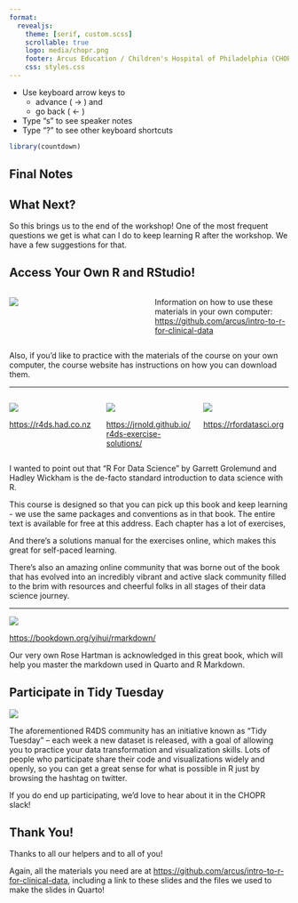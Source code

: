 ```yaml
---
format: 
  revealjs:
    theme: [serif, custom.scss]
    scrollable: true
    logo: media/chopr.png
    footer: Arcus Education / Children's Hospital of Philadelphia (CHOP) R User Group
    css: styles.css
---
```


-   Use keyboard arrow keys to
    -   advance ( → ) and
    -   go back ( ← )
-   Type "s" to see speaker notes
-   Type "?" to see other keyboard shortcuts

```r
library(countdown)
```

## Final Notes {.section-break background-image="media/cork-board.png" background-size="400px" background-repeat="repeat"}


## What Next? {.section-break background-image="media/cork-board.png" background-size="400px" background-repeat="repeat"}

::: notes
So this brings us to the end of the workshop! One of the most frequent questions we get is what can I do to keep learning R after the workshop. We have a few suggestions for that.
:::

## Access Your Own R and RStudio! {.smaller}

::: columns
::: {.column width="50%"}
![](media/rstudio_desktop.png)
:::

::: {.column width="50%"}
Information on how to use these materials in your own computer: <https://github.com/arcus/intro-to-r-for-clinical-data> 

:::
:::


::: notes

Also, if you'd like to practice with the materials of the course on your own computer, the course website has instructions on how you can download them.
:::

------------------------------------------------------------------------

::: {.columns .v-center-container}
::: {.column .tiny-text width="33%"}
![](media/r4ds.png){.half}

<https://r4ds.had.co.nz>
:::

::: {.column .tiny-text width="33%"}
![](media/r4ds_solutions.png){.half}

<https://jrnold.github.io/r4ds-exercise-solutions/>
:::

::: {.column .tiny-text width="33%"}
![](media/r4ds_hex.png){.two-thirds}

<https://rfordatasci.org>
:::
:::

::: notes
I wanted to point out that "R For Data Science" by Garrett Grolemund and Hadley Wickham is the de-facto standard introduction to data science with R.

This course is designed so that you can pick up this book and keep learning - we use the same packages and conventions as in that book. The entire text is available for free at this address. Each chapter has a lot of exercises,

And there's a solutions manual for the exercises online, which makes this great for self-paced learning.

There's also an amazing online community that was borne out of the book that has evolved into an incredibly vibrant and active slack community filled to the brim with resources and cheerful folks in all stages of their data science journey.
:::

------

![](media/rmarkdown_definitive_guide.png)

<https://bookdown.org/yihui/rmarkdown/>

::: notes
Our very own Rose Hartman is acknowledged in this great book, which will help you master the markdown used in Quarto and R Markdown.
:::

## Participate in Tidy Tuesday

![](media/tidy_tuesday.png){.two-thirds fig-align="center"}

::: notes
The aforementioned R4DS community has an initiative known as "Tidy Tuesday" -- each week a new dataset is released, with a goal of allowing you to practice your data transformation and visualization skills. Lots of people who participate share their code and visualizations widely and openly, so you can get a great sense for what is possible in R just by browsing the hashtag on twitter.

If you do end up participating, we'd love to hear about it in the CHOPR slack!
:::

## Thank You! {.smaller}

Thanks to all our helpers and to all of you!

Again, all the materials you need are at <https://github.com/arcus/intro-to-r-for-clinical-data>, including a link to these slides and the files we used to make the slides in Quarto!

